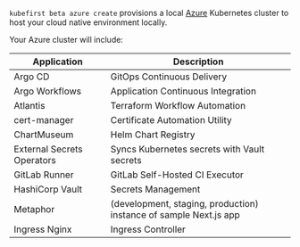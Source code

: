 `kubefirst beta azure create` provisions a local [Azure](https://azure.microsoft.com) Kubernetes cluster to host your cloud native environment locally.

Your Azure cluster will include:

| Application                     | Description                                                                 |
|---------------------------------|-----------------------------------------------------------------------------|
| Argo CD                         | GitOps Continuous Delivery                                                  |
| Argo Workflows                  | Application Continuous Integration                                          |
| Atlantis                        | Terraform Workflow Automation                                               |
| cert-manager                    | Certificate Automation Utility                                              |
| ChartMuseum                     | Helm Chart Registry                                                         |
| External Secrets Operators      | Syncs Kubernetes secrets with Vault secrets                                 |
| GitLab Runner                   | GitLab Self-Hosted CI Executor                                              |
| HashiCorp Vault                 | Secrets Management                                                          |
| Metaphor                        | (development, staging, production) instance of sample Next.js app           |
| Ingress Nginx                   | Ingress Controller                                                          |
